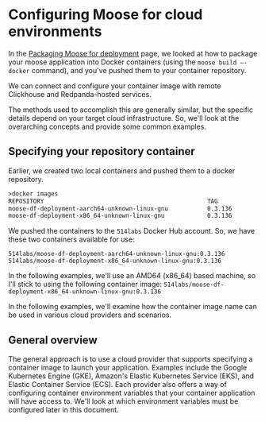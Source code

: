 # Configuring Moose for cloud environments

In the [Packaging Moose for deployment](packaging-moose-for-deployment.mdx) page, we looked at how to package your moose application into Docker containers (using the `moose build —-docker` command), and you've pushed them to your container repository.

We can connect and configure your container image with remote Clickhouse and Redpanda-hosted services.

The methods used to accomplish this are generally similar, but the specific details depend on your target cloud infrastructure. So, we'll look at the overarching concepts and provide some common examples.

## Specifying your repository container

Earlier, we created two local containers and pushed them to a docker repository.

```txt filename="Terminal" copy
>docker images
REPOSITORY                                              TAG               IMAGE ID       CREATED              SIZE
moose-df-deployment-aarch64-unknown-linux-gnu           0.3.136           c50674c7a68a   About a minute ago   155MB
moose-df-deployment-x86_64-unknown-linux-gnu            0.3.136           e5b449d3dea3   About a minute ago   163MB
```

We pushed the containers to the `514labs` Docker Hub account. So, we have these two containers available for use:

```
514labs/moose-df-deployment-aarch64-unknown-linux-gnu:0.3.136
514labs/moose-df-deployment-x86_64-unknown-linux-gnu:0.3.136
```

In the following examples, we'll use an AMD64 (x86_64) based machine, so I'll stick to using the following container image: `514labs/moose-df-deployment-x86_64-unknown-linux-gnu:0.3.136`

In the following examples, we'll examine how the container image name can be used in various cloud providers and scenarios.

## General overview

The general approach is to use a cloud provider that supports specifying a container image to launch your application. Examples include the Google Kubernetes Engine (GKE), Amazon's Elastic Kubernetes Service (EKS), and Elastic Container Service (ECS). Each provider also offers a way of configuring container environment variables that your container application will have access to. We'll look at which environment variables must be configured later in this document.
